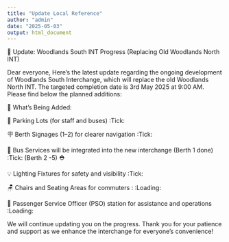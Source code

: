 ```yaml
---
title: "Update Local Reference"
author: "admin"
date: "2025-05-03"
output: html_document
---
```


📢 Update: Woodlands South INT Progress (Replacing Old Woodlands North INT)

Dear everyone,
Here’s the latest update regarding the ongoing development of Woodlands South Interchange, which will replace the old Woodlands North INT. The targeted completion date is 3rd May 2025 at 9:00 AM. Please find below the planned additions:

🔧 What's Being Added:

🚗 Parking Lots (for staff and buses) :Tick: 

🪧 Berth Signages (1–2) for clearer navigation :Tick: 

🚌 Bus Services will be integrated into the new interchange (Berth 1 done) :Tick:  (Berth 2 -5) ⛑️ 

💡 Lighting Fixtures for safety and visibility :Tick: 

🪑 Chairs and Seating Areas for commuters : :Loading: 

👮 Passenger Service Officer (PSO) station for assistance and operations :Loading: 

We will continue updating you on the progress. Thank you for your patience and support as we enhance the interchange for everyone’s convenience! 
